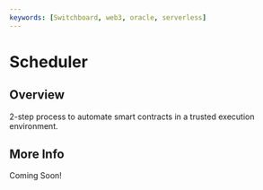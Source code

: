 ```yaml
---
keywords: [Switchboard, web3, oracle, serverless]
---
```


# Scheduler

## Overview

2-step process to automate smart contracts in a trusted execution environment.

## More Info

Coming Soon!
